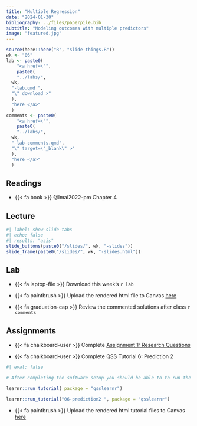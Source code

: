 ```yaml
---
title: "Multiple Regression"
date: "2024-01-30"
bibliography: ../files/paperpile.bib
subtitle: "Modeling outcomes with multiple predictors"
image: "featured.jpg"
---
```


```r
source(here::here("R", "slide-things.R"))
wk <- "06"
lab <- paste0(
    "<a href=\"",
    paste0(
    "../labs/",
  wk,
  "-lab.qmd ",
  "\" download >"
  ),
  "here </a>"
  )
comments <- paste0(
    "<a href=\"",
    paste0(
    "../labs/",
  wk,
  "-lab-comments.qmd",
  "\" target=\"_blank\" >"
  ),
  "here </a>"
  )
```



## Readings

-   {{< fa book >}} @Imai2022-pm Chapter 4 



## Lecture


```r
#| label: show-slide-tabs
#| echo: false
#| results: "asis"
slide_buttons(paste0("/slides/", wk, "-slides"))
slide_frame(paste0("/slides/", wk, "-slides.html"))

```



## Lab


-   {{< fa laptop-file >}} Download this week's `r lab`

- {{< fa paintbrush >}} Upload the rendered html file to Canvas [here](https://canvas.brown.edu/courses/1094972/assignments) 
- {{< fa graduation-cap >}} Review the commented solutions after class `r comments`


## Assignments

- {{< fa chalkboard-user >}} Complete [Assignment 1: Research Questions](https://pols1600.paultesta.org/assignments/a1){target="_blank"}


- {{< fa chalkboard-user >}} Complete QSS Tutorial 6: Prediction 2

```r
#| eval: false

# After completing the software setup you should be able to to run the following to launch the tutorials

learnr::run_tutorial( package = "qsslearnr")

learnr::run_tutorial("06-prediction2 ", package = "qsslearnr")

```

- {{< fa paintbrush >}} Upload the rendered html tutorial files to Canvas [here](https://canvas.brown.edu/courses/1094972/assignments) 


